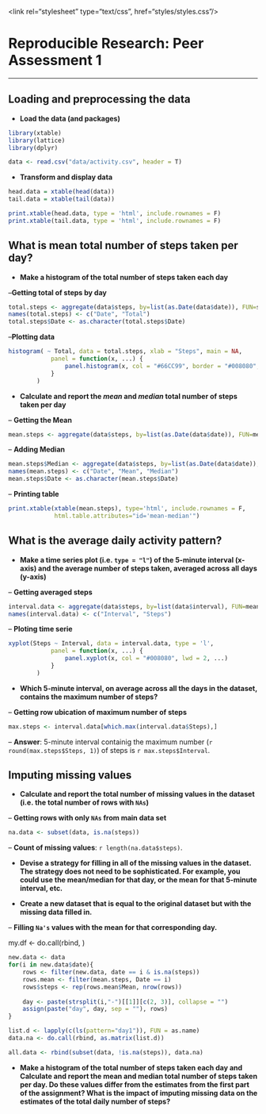 <link rel="stylesheet" type="text/css", href="styles/styles.css"/>

# Reproducible Research: Peer Assessment 1
<hr/>

## Loading and preprocessing the data

- **Load the data (and packages)**
```r
library(xtable)
library(lattice)
library(dplyr)

data <- read.csv("data/activity.csv", header = T)
```

- **Transform and display data**
```r
head.data = xtable(head(data))
tail.data = xtable(tail(data))

print.xtable(head.data, type = 'html', include.rownames = F)
print.xtable(tail.data, type = 'html', include.rownames = F)
```


## What is mean total number of steps taken per day?

- **Make a histogram of the total number of steps taken each day**

--**Getting total of steps by day**
```r
total.steps <- aggregate(data$steps, by=list(as.Date(data$date)), FUN=sum)
names(total.steps) <- c("Date", "Total")
total.steps$Date <- as.character(total.steps$Date)
```

--**Plotting data**
```r
histogram( ~ Total, data = total.steps, xlab = "Steps", main = NA,
			panel = function(x, ...) {
				panel.histogram(x, col = "#66CC99", border = "#008080", lwd = 2, ...)
			}
		)
```

- **Calculate and report the _mean_ and _median_ total number of steps taken per day**

-- **Getting the Mean**
```r
mean.steps <- aggregate(data$steps, by=list(as.Date(data$date)), FUN=mean)
```

-- **Adding Median**
```r
mean.steps$Median <- aggregate(data$steps, by=list(as.Date(data$date)), FUN=median)[,2]
names(mean.steps) <- c("Date", "Mean", "Median")
mean.steps$Date <- as.character(mean.steps$Date)
```

-- **Printing table**
```r
print.xtable(xtable(mean.steps), type='html', include.rownames = F,
			 html.table.attributes="id='mean-median'")
```

## What is the average daily activity pattern?

- **Make a time series plot (i.e. `type = "l"`) of the 5-minute interval (x-axis) and the average number of steps taken, averaged across all days (y-axis)**

-- **Getting averaged steps**
```r
interval.data <- aggregate(data$steps, by=list(data$interval), FUN=mean, na.rm=T)
names(interval.data) <- c("Interval", "Steps")
```

-- **Ploting time serie**
```r
xyplot(Steps ~ Interval, data = interval.data, type = 'l',
			panel = function(x, ...) {
				panel.xyplot(x, col = "#008080", lwd = 2, ...)
			}
		)
```

- **Which 5-minute interval, on average across all the days in the dataset, contains the maximum number of steps?**

-- **Getting row ubication of maximum number of steps**
```r
max.steps <- interval.data[which.max(interval.data$Steps),]
```

-- **Answer**: 5-minute interval containig the maximum number (`r round(max.steps$Steps, 1)`) of steps is `r max.steps$Interval`.


## Imputing missing values

- **Calculate and report the total number of missing values in the dataset (i.e. the total number of rows with `NAs`)**

-- **Getting rows with only `NAs` from main data set**
```r
na.data <- subset(data, is.na(steps))
```

-- **Count of missing values**: `r length(na.data$steps)`.

- **Devise a strategy for filling in all of the missing values in the dataset. The strategy does not need to be sophisticated. 
For example, you could use the mean/median for that day, or the mean for that 5-minute interval, etc.**

- **Create a new dataset that is equal to the original dataset but with the missing data filled in.**

-- **Filling `Na's` values with the mean for that corresponding day.**

my.df <- do.call(rbind, )

```r
new.data <- data
for(i in new.data$date){
	rows <- filter(new.data, date == i & is.na(steps))
	rows.mean <- filter(mean.steps, Date == i)
	rows$steps <- rep(rows.mean$Mean, nrow(rows))
	
	day <- paste(strsplit(i,"-")[[1]][c(2, 3)], collapse = "")
	assign(paste("day", day, sep = ""), rows)
}

list.d <- lapply(c(ls(pattern="day1")), FUN = as.name)
data.na <- do.call(rbind, as.matrix(list.d))

all.data <- rbind(subset(data, !is.na(steps)), data.na)
```

- **Make a histogram of the total number of steps taken each day and Calculate and report the mean and median total number of 
steps taken per day. Do these values differ from the estimates from the first part of the assignment? What is the impact of 
imputing missing data on the estimates of the total daily number of steps?**
